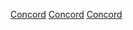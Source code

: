 {{Commons cat|Concord, Massachusetts}}
{{Cat main|康科特 (麻薩諸塞州)}}
[[Category:麻薩諸塞州米德爾塞克斯縣城鎮|Concord]]
[[Category:麻薩諸塞州城鎮|Concord]]
[[Category:以麻薩諸塞州聚居地命名的分類|Concord]]